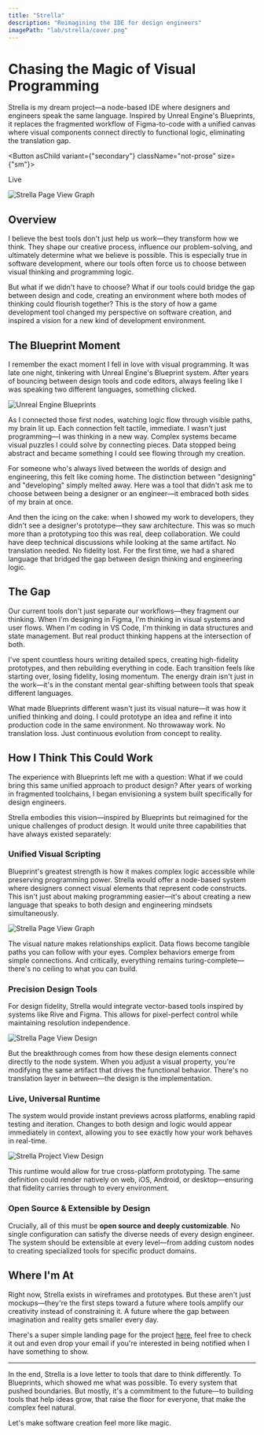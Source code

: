 ```yaml
---
title: "Strella"
description: "Reimagining the IDE for design engineers"
imagePath: "lab/strella/cover.png"
---
```




# Chasing the Magic of Visual Programming

Strella is my dream project—a node-based IDE where designers and engineers speak the same language. Inspired by Unreal Engine's <Link href="https://dev.epicgames.com/documentation/en-us/unreal-engine/blueprints-visual-scripting-in-unreal-engine" target="_blank" rel="noopener noreferrer">Blueprints</Link>, it replaces the fragmented workflow of Figma-to-code with a unified canvas where visual components connect directly to functional logic, eliminating the translation gap.

<Button asChild variant={"secondary"} className="not-prose" size={"sm"}>
  <Link href="https://strella.dev" target="_blank" rel="noopener noreferrer">Live <ExternalLinkIcon className="size-3" /></Link>
</Button>

<div className="mb-8" />

<Image
  src={pageViewGraphWPreview}
  alt="Strella Page View Graph"
  width={1600}
  height={900}
  className="rounded-sm shrink-0 bg-muted border shadow"
/>

## Overview

I believe the best tools don't just help us work—they transform how we think. They shape our creative process, influence our problem-solving, and ultimately determine what we believe is possible. This is especially true in software development, where our tools often force us to choose between visual thinking and programming logic.

But what if we didn't have to choose? What if our tools could bridge the gap between design and code, creating an environment where both modes of thinking could flourish together? This is the story of how a game development tool changed my perspective on software creation, and inspired a vision for a new kind of development environment.

## The Blueprint Moment

I remember the exact moment I fell in love with visual programming. It was late one night, tinkering with Unreal Engine's Blueprint system. After years of bouncing between design tools and code editors, always feeling like I was speaking two different languages, something clicked.

<Image
  src={blueprintsCover}
  alt="Unreal Engine Blueprints"
  width={1600}
  height={900}
  className="rounded-sm shrink-0 bg-muted border shadow"
/>

As I connected those first nodes, watching logic flow through visible paths, my brain lit up. Each connection felt tactile, immediate. I wasn't just programming—I was thinking in a new way. Complex systems became visual puzzles I could solve by connecting pieces. Data stopped being abstract and became something I could see flowing through my creation.

For someone who's always lived between the worlds of design and engineering, this felt like coming home. The distinction between "designing" and "developing" simply melted away. Here was a tool that didn't ask me to choose between being a designer or an engineer—it embraced both sides of my brain at once.

And then the icing on the cake: when I showed my work to developers, they didn't see a designer's prototype—they saw architecture. This was so much more than a prototyping too this was real, deep collaboration. We could have deep technical discussions while looking at the same artifact. No translation needed. No fidelity lost. For the first time, we had a shared language that bridged the gap between design thinking and engineering logic.

## The Gap

Our current tools don't just separate our workflows—they fragment our thinking. When I'm designing in Figma, I'm thinking in visual systems and user flows. When I'm coding in VS Code, I'm thinking in data structures and state management. But real product thinking happens at the intersection of both.

I've spent countless hours writing detailed specs, creating high-fidelity prototypes, and then rebuilding everything in code. Each transition feels like starting over, losing fidelity, losing momentum. The energy drain isn't just in the work—it's in the constant mental gear-shifting between tools that speak different languages.

What made Blueprints different wasn't just its visual nature—it was how it unified thinking and doing. I could prototype an idea and refine it into production code in the same environment. No throwaway work. No translation loss. Just continuous evolution from concept to reality.

## How I Think This Could Work

The experience with Blueprints left me with a question: What if we could bring this same unified approach to product design? After years of working in fragmented toolchains, I began envisioning a system built specifically for design engineers.

Strella embodies this vision—inspired by Blueprints but reimagined for the unique challenges of product design. It would unite three capabilities that have always existed separately:

### Unified Visual Scripting

Blueprint's greatest strength is how it makes complex logic accessible while preserving programming power. Strella would offer a node-based system where designers connect visual elements that represent code constructs. This isn't just about making programming easier—it's about creating a new language that speaks to both design and engineering mindsets simultaneously.

<Image
  src={pageViewGraph}
  alt="Strella Page View Graph"
  width={1600}
  height={900}
  className="rounded-sm shrink-0 bg-muted border shadow"
/>

The visual nature makes relationships explicit. Data flows become tangible paths you can follow with your eyes. Complex behaviors emerge from simple connections. And critically, everything remains turing-complete—there's no ceiling to what you can build.

### Precision Design Tools

For design fidelity, Strella would integrate vector-based tools inspired by systems like Rive and Figma. This allows for pixel-perfect control while maintaining resolution independence.

<Image
  src={pageViewDesign}
  alt="Strella Page View Design"
  width={1600}
  height={900}
  className="rounded-sm shrink-0 bg-muted border shadow"
/>

But the breakthrough comes from how these design elements connect directly to the node system. When you adjust a visual property, you're modifying the same artifact that drives the functional behavior. There's no translation layer in between—the design is the implementation.

### Live, Universal Runtime

The system would provide instant previews across platforms, enabling rapid testing and iteration. Changes to both design and logic would appear immediately in context, allowing you to see exactly how your work behaves in real-time.

<Image
  src={pageViewGraphWPreview}
  alt="Strella Project View Design"
  width={1600}
  height={900}
  className="rounded-sm shrink-0 bg-muted border shadow"
/>

This runtime would allow for true cross-platform prototyping. The same definition could render natively on web, iOS, Android, or desktop—ensuring that fidelity carries through to every environment.

### Open Source & Extensible by Design

Crucially, all of this must be **open source and deeply customizable**. No single configuration can satisfy the diverse needs of every design engineer. The system should be extensible at every level—from adding custom nodes to creating specialized tools for specific product domains.

## Where I'm At

Right now, Strella exists in wireframes and prototypes. But these aren't just mockups—they're the first steps toward a future where tools amplify our creativity instead of constraining it. A future where the gap between imagination and reality gets smaller every day.

There's a super simple landing page for the project [here](https://strella.dev), feel free to check it out and even drop your email if you're interested in being notified when I have something to show.

---

In the end, Strella is a love letter to tools that dare to think differently. To Blueprints, which showed me what was possible. To every system that pushed boundaries. But mostly, it's a commitment to the future—to building tools that help ideas grow, that raise the floor for everyone, that make the complex feel natural.

Let's make software creation feel more like magic.
